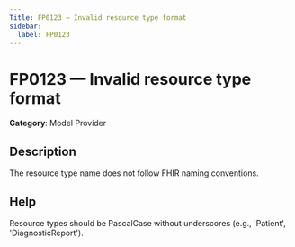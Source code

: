 ```yaml
---
Title: FP0123 — Invalid resource type format
sidebar:
  label: FP0123
---
```


# FP0123 — Invalid resource type format

**Category**: Model Provider

## Description

The resource type name does not follow FHIR naming conventions.

## Help

Resource types should be PascalCase without underscores (e.g., 'Patient', 'DiagnosticReport').
